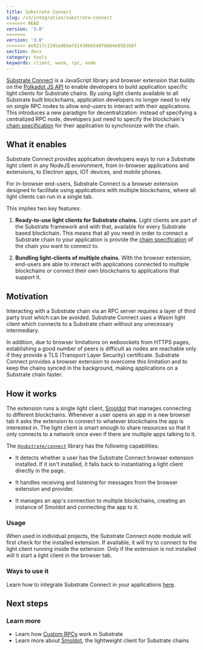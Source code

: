 ```yaml
---
title: Substrate Connect
slug: /v3/integration/substrate-connect
<<<<<<< HEAD
version: '3.0' 
=======
version: '3.0'
>>>>>>> ee9217c1345ad69a7d1430b65d9fb664e0581b8f
section: docs
category: tools
keywords: client, wasm, rpc, node
---
```


[Substrate Connect](https://paritytech.github.io/substrate-connect/) is
a JavaScript library and browser extension that builds on the [Polkadot JS
API](/v3/integration/polkadot-js#polkadot-js-api) to enable developers to build application
specific light clients for Substrate chains. By using light clients available to all
Substrate built blockchains, application developers no longer need to rely on single RPC
nodes to allow end-users to interact with their applications. This introduces
a new paradigm for decentralization: instead of specifying a centralized RPC node, developers
just need to specify the blockchain's [chain specification](/v3/runtime/chain-specs) for
their application to synchronize with the chain.

## What it enables

Substrate Connect provides application developers ways to run a Substrate light client in any
NodeJS environment, from in-browser applications and extensions, to Electron apps,
IOT devices, and mobile phones.

For in-browser end-users, Substrate Connect is a browser extension designed to facilitate
using applications with multiple blockchains, where all light clients can run in a single tab.

This implies two key features:

1. **Ready-to-use light clients for Substrate chains.** Light clients are
   part of the Substrate framework and with that, available for every Substrate based blockchain. This
   means that all you need in order to connect a Substrate chain to your application is provide the
   [chain specification](/v3/runtime/chain-specs) of the chain you want to connect to.

2. **Bundling light-clients of multiple chains.** With the browser extension, end-users are able to
   interact with applications connected to multiple blockchains or connect their own blockchains to
   applications that support it.

## Motivation

Interacting with a Substrate chain via an RPC server requires a layer of third party trust which
can be avoided. Substrate Connect uses a Wasm light client which connects to a Substrate chain
without any unecessary intermediary.

In addition, due to browser limitations on websockets from HTTPS pages, establishing a good number of peers
is difficult as nodes are reachable only if they provide a TLS (Transport Layer Security) certificate.
Substrate Connect provides a browser extension to overcome this limitation and to keep the chains synced in
the background, making applications on a Substrate chain faster.

## How it works

The extension runs a single light client, [Smoldot](https://github.com/paritytech/smoldot) that
manages connecting to different blockchains. Whenever a user opens an app in a new browser tab it
asks the extension to connect to whatever blockchains the app is interested in. The light client is
smart enough to share resources so that it only connects to a network once even if there are
multiple apps talking to it.

The [`@substrate/connect`](https://www.npmjs.com/package/@substrate/connect) library has the following
capabilities:

- It detects whether a user has the Substrate Connect browser extension installed. If it
  isn't installed, it falls back to instantiating a light client directly in the page.

- It handles receiving and listening for messages from the browser extension and provider.

- It manages an app's connection to multiple blockchains, creating an instance of Smoldot
  and connecting the app to it.

### Usage

When used in individual projects, the Substrate Connect node module will first check for the
installed extension. If available, it will try to connect to the light client running inside the
extension. Only if the extension is not installed will it start a light client in the browser tab.

### Ways to use it

Learn how to integrate Substrate Connect in your applications [here](https://paritytech.github.io/substrate-connect/).

## Next steps

### Learn more

- Learn how [Custom RPCs](/v3/runtime/custom-rpcs) work in Substrate
- Learn more about [Smoldot](https://github.com/paritytech/smoldot), the lightweight client for Substrate chains
